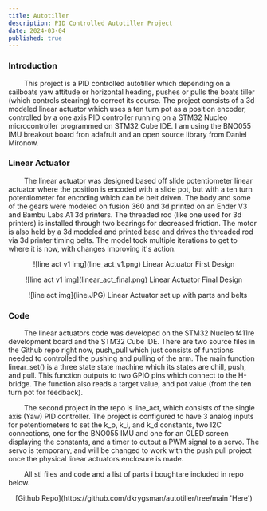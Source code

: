 ```yaml
---
title: Autotiller 
description: PID Controlled Autotiller Project 
date: 2024-03-04
published: true
---
```


### Introduction 

&nbsp;&nbsp;&nbsp;&nbsp;&nbsp;&nbsp;&nbsp;&nbsp;This project is a PID controlled autotiller which depending on a sailboats yaw attitude or horizontal heading, pushes or pulls the boats tiller (which controls stearing) to correct its course. The project consists of a 3d modeled linear actuator which uses a ten turn pot as a position encoder, controlled by a one axis PID controller running on a STM32 Nucleo microcontroller programmed on STM32 Cube IDE. I am using the BNO055 IMU breakout board fron adafruit and an open source library from Daniel Mironow. 

### Linear Actuator 

&nbsp;&nbsp;&nbsp;&nbsp;&nbsp;&nbsp;&nbsp;&nbsp;The linear actuator was designed based off slide potentiometer linear actuator where the position is encoded with a slide pot, but with a ten turn potentiometer for encoding which can be belt driven. The body and some of the gears were modeled on fusion 360 and 3d printed on an Ender V3 and Bambu Labs A1 3d printers. The threaded rod (like one used for 3d printers) is installed through two bearings for decreased friction. The motor is also held by a 3d modeled and printed base and drives the threaded rod via 3d printer timing belts. The model took multiple iterations to get to where it is now, with changes improving it's action. 

<p align="center">
    ![line act v1 img](line_act_v1.png)
 Linear Actuator First Design  
</p>

<p align="center">
    ![line act v1 img](linear_act_final.png)
 Linear Actuator Final Design  
</p>

<p align="center">
    ![line act img](line.JPG)
 Linear Actuator set up with parts and belts
</p>

### Code

&nbsp;&nbsp;&nbsp;&nbsp;&nbsp;&nbsp;&nbsp;&nbsp;The linear actuators code was developed on the STM32 Nucleo f411re development board and the STM32 Cube IDE. There are two source files in the Github repo right now, push_pull which just consists of functions needed to controlled the pushing and pulling of the arm. The main function linear_set() is a three state state machine which its states are chill, push, and pull. This function outputs to two GPIO pins which connect to the H-bridge. The function also reads a target value, and pot value (from the ten turn pot for feedback).  

&nbsp;&nbsp;&nbsp;&nbsp;&nbsp;&nbsp;&nbsp;&nbsp;The second project in the repo is line_act, which consists of the single axis (Yaw) PID controller. The project is configured to have 3 analog inputs for potentiometers to set the k_p, k_i, and k_d constants, two I2C connections, one for the BNO055 IMU and one for an OLED screen displaying the constants, and a timer to output a PWM signal to a servo. The servo is temporary, and will be changed to work with the push pull project once the physical linear actuators enclosure is made. 
 
&nbsp;&nbsp;&nbsp;&nbsp;&nbsp;&nbsp;&nbsp;&nbsp;All stl files and code and a list of parts i boughtare included in repo below. 

<p align="center">
    [Github Repo](https://github.com/dkrygsman/autotiller/tree/main 'Here')
</p>
